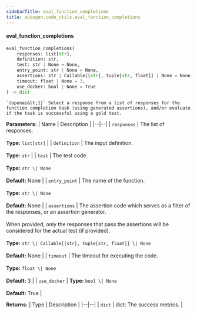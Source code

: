 ```yaml
---
sidebarTitle: eval_function_completions
title: autogen.code_utils.eval_function_completions
---
```


<code class="doc-symbol doc-symbol-heading doc-symbol-function"></code>
#### eval_function_completions
<a href="#autogen.code_utils..eval_function_completions" class="headerlink" title="Permanent link"></a>

```python
eval_function_completions(
    responses: list[str],
    definition: str,
    test: str | None = None,
    entry_point: str | None = None,
    assertions: str | Callable[[str], tuple[str, float]] | None = None,
    timeout: float | None = 3,
    use_docker: bool | None = True
) -> dict
```

    `(openai&lt;1)` Select a response from a list of responses for the function completion task (using generated assertions), and/or evaluate if the task is successful using a gold test.

<b>Parameters:</b>
| Name | Description |
|--|--|
| `responses` | The list of responses.<br/><br/>**Type:** `list[str]` |
| `definition` | The input definition.<br/><br/>**Type:** `str` |
| `test` | The test code.<br/><br/>**Type:** `str \| None`<br/><br/>**Default:** None |
| `entry_point` | The name of the function.<br/><br/>**Type:** `str \| None`<br/><br/>**Default:** None |
| `assertions` | The assertion code which serves as a filter of the responses, or an assertion generator.<br/><br/>When provided, only the responses that pass the assertions will be considered for the actual test (if provided).<br/><br/>**Type:** `str \| Callable[[str], tuple[str, float]] \| None`<br/><br/>**Default:** None |
| `timeout` | The timeout for executing the code.<br/><br/>**Type:** `float \| None`<br/><br/>**Default:** 3 |
| `use_docker` | **Type:** `bool \| None`<br/><br/>**Default:** True |

<b>Returns:</b>
| Type | Description |
|--|--|
| `dict` | dict: The success metrics. |

<br />